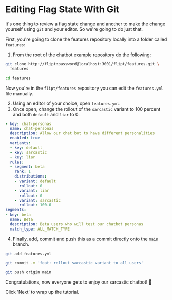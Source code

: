 # Editing Flag State With Git

It's one thing to review a flag state change and another to make the change yourself using `git` and your editor.
So we're going to do just that.

First, you're going to clone the features repository locally into a folder called `features`:

1. From the root of the chatbot example repository do the following:

```sh
git clone http://flipt:password@localhost:3001/flipt/features.git \
  features

cd features
```

Now you're in the `flipt/features` repository you can edit the `features.yml` file manually.

2. Using an editor of your choice, open `features.yml`.
3. Once open, change the rollout of the `sarcastic` variant to 100 percent and both `default` and `liar` to 0.

```yaml
- key: chat-personas
  name: chat-personas
  description: Allow our chat bot to have different personalities
  enabled: true
  variants:
  - key: default
  - key: sarcastic
  - key: liar
  rules:
  - segment: beta
    rank: 1
    distributions:
    - variant: default
      rollout: 0
    - variant: liar
      rollout: 0
    - variant: sarcastic
      rollout: 100.0
segments:
- key: beta
  name: Beta
  description: Beta users who will test our chatbot personas
  match_type: ALL_MATCH_TYPE
```

4. Finally, add, commit and push this as a commit directly onto the `main` branch.

```sh
git add features.yml

git commit -m 'feat: rollout sarcastic variant to all users'

git push origin main
```

Congratulations, now everyone gets to enjoy our sarcastic chatbot! 🎉

Click 'Next' to wrap up the tutorial.

